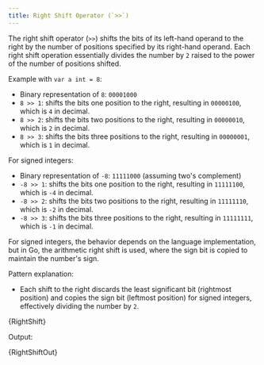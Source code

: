 ```yaml
---
title: Right Shift Operator (`>>`)
---
```




The right shift operator (`>>`) shifts the bits of its left-hand operand to the right by the number of positions specified by its right-hand operand. Each right shift operation essentially divides the number by `2` raised to the power of the number of positions shifted.

Example with `var a int = 8`:
- Binary representation of `8`: `00001000`
- `8 >> 1`: shifts the bits one position to the right, resulting in `00000100`, which is `4` in decimal.
- `8 >> 2`: shifts the bits two positions to the right, resulting in `00000010`, which is `2` in decimal.
- `8 >> 3`: shifts the bits three positions to the right, resulting in `00000001`, which is `1` in decimal.

For signed integers:
- Binary representation of `-8`: `11111000` (assuming two's complement)
- `-8 >> 1`: shifts the bits one position to the right, resulting in `11111100`, which is `-4` in decimal.
- `-8 >> 2`: shifts the bits two positions to the right, resulting in `11111110`, which is `-2` in decimal.
- `-8 >> 3`: shifts the bits three positions to the right, resulting in `11111111`, which is `-1` in decimal.

For signed integers, the behavior depends on the language implementation, but in Go, the arithmetic right shift is used, where the sign bit is copied to maintain the number's sign.

Pattern explanation:
- Each shift to the right discards the least significant bit (rightmost position) and copies the sign bit (leftmost position) for signed integers, effectively dividing the number by `2`.



<CodeBlock language="go">{RightShift}</CodeBlock>

Output:

<CodeBlock language="text">{RightShiftOut}</CodeBlock>
